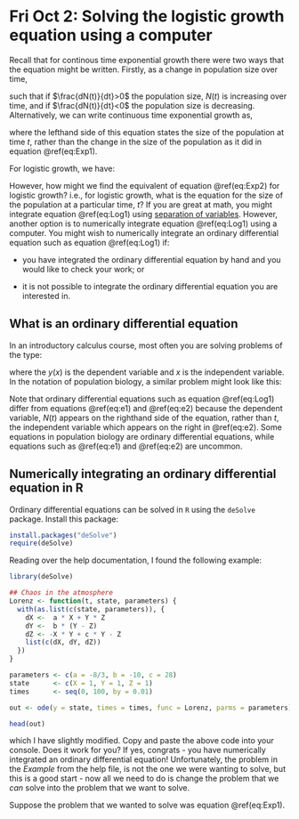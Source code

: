 # Fri Oct 2: Solving the logistic growth equation using a computer

Recall that for continous time exponential growth there were two ways that the equation might be written. Firstly, as a change in population size over time,

\begin{equation}
\frac{dN(t)}{dt} = rN(t)
(\#eq:Exp1)
\end{equation}

such that if $\frac{dN(t)}{dt}>0$ the population size, $N(t)$ is increasing over time, and if $\frac{dN(t)}{dt}<0$ the population size is decreasing. Alternatively, we can write continuous time exponential growth as,

\begin{equation}
N(t) = N(0)e^{rt}
(\#eq:Exp2)
\end{equation}

where the lefthand side of this equation states the size of the population at time $t$, rather than the change in the size of the population as it did in equation \@ref(eq:Exp1). 

For logistic growth, we have:

\begin{equation}
\frac{dN(t)}{dt} = rN(t)\left(1 - \frac{N(t)}{K} \right).
(\#eq:Log1)
\end{equation}

However, how might we find the equivalent of equation \@ref(eq:Exp2) for logistic growth? i.e., for logistic growth, what is the equation for the size of the population at a particular time, $t$? If you are great at math, you might integrate equation \@ref(eq:Log1) using [separation of variables](https://math.usu.edu/~powell/ysa-html/node8.html). However, another option is to numerically integrate equation \@ref(eq:Log1) using a computer. You might wish to numerically integrate an ordinary differential equation such as equation \@ref(eq:Log1) if:

- you have integrated the ordinary differential equation by hand and you would like to check your work; or

- it is not possible to integrate the ordinary differential equation you are interested in.

## What is an ordinary differential equation
In an introductory calculus course, most often you are solving problems of the type:

\begin{eqnarray}
\int \frac{dy}{dx} &=& x^2 \ dx \\ \nonumber
y(x) &=& \frac{1}{3}x^3 + c,
(\#eq:e1)
\end{eqnarray}

where the $y(x)$ is the dependent variable and $x$ is the independent variable. In the notation of population biology, a similar problem might look like this:

\begin{eqnarray}
\int \frac{dN(t)}{dt} &=& rt \ dt \\ \nonumber
N(t) &=& \frac{1}{2}rt^2 + c. 
(\#eq:e2)
\end{eqnarray}

Note that ordinary differential equations such as equation \@ref(eq:Log1) differ from equations \@ref(eq:e1) and \@ref(eq:e2) because the dependent variable, $N(t)$ appears on the righthand side of the equation, rather than $t$, the independent variable which appears on the right in \@ref(eq:e2). Some equations in population biology are ordinary differential equations, while equations such as \@ref(eq:e1) and \@ref(eq:e2) are uncommon.

## Numerically integrating an ordinary differential equation in R
Ordinary differential equations can be solved in `R` using the `deSolve` package. Install this package:

```r
install.packages("deSolve")
require(deSolve)
```

Reading over the help documentation, I found the following example:

```r
library(deSolve)

## Chaos in the atmosphere
Lorenz <- function(t, state, parameters) {
  with(as.list(c(state, parameters)), {
    dX <-  a * X + Y * Z
    dY <-  b * (Y - Z)
    dZ <- -X * Y + c * Y - Z
    list(c(dX, dY, dZ))
  })
}

parameters <- c(a = -8/3, b = -10, c = 28)
state      <- c(X = 1, Y = 1, Z = 1)
times      <- seq(0, 100, by = 0.01)

out <- ode(y = state, times = times, func = Lorenz, parms = parameters)

head(out)
```

which I have slightly modified. Copy and paste the above code into your console. Does it work for you? If yes, congrats - you have numerically integrated an ordinary differential equation! Unfortunately, the problem in the _Example_ from the help file, is not the one we were wanting to solve, but this is a good start - now all we need to do is change the problem that we _can_ solve into the problem that we want to solve.

Suppose the problem that we wanted to solve was equation \@ref(eq:Exp1).


